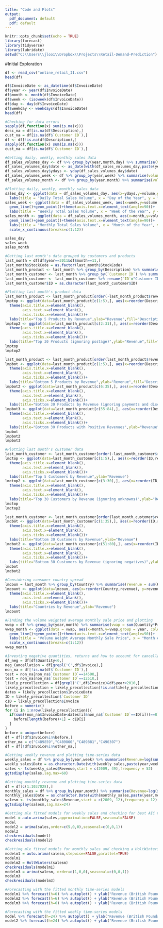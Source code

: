 ```yaml
---
title: "Code and Plots"
output:
  pdf_document: default
  pdf: default
---
```


```r
knitr::opts_chunk$set(echo = TRUE)
library(forecast)
library(tidyverse)
library(lubridate)
setwd("C:\\Users\\jloo1\\Dropbox\\Projects\\Retail-Demand-Prediction")
```

#Initial Exploration

```r
df <- read_csv("online_retail_II.csv")
head(df)
```

```r
df$InvoiceDate <- as_datetime(df$InvoiceDate)
df$year <- year(df$InvoiceDate)
df$month <- month(df$InvoiceDate)
df$week <- (isoweek(df$InvoiceDate))
df$day <- day(df$InvoiceDate)
df$weekday <- weekdays(df$InvoiceDate)
head(df)
```

```r
#Checking for data errors
sapply(df,function(x) sum(is.na(x)))
desc_na = df[is.na(df$Description),]
cust_na = df[is.na(df$`Customer ID`),]
df <- df[!is.na(df$Description),]
sapply(df,function(x) sum(is.na(x)))
cust_na = df[is.na(df$`Customer ID`),]
```


```r
#Getting daily, weekly, monthly sales data
df_sales_volumes_day <- df %>% group_by(year,month,day) %>% summarise(volume = sum(Quantity)) %>% ungroup()
df_sales_volumes_day$date <- as_date(with(df_sales_volumes_day,paste(year,month,day,sep="-")))
df_sales_volumes_day$ydays <- yday(df_sales_volumes_day$date)
df_sales_volumes_week <- df %>% group_by(year,week) %>% summarise(volume = sum(Quantity)) %>% ungroup()
df_sales_volumes_month <- df %>% group_by(year,month) %>% summarise(volume = sum(Quantity)) %>% ungroup()
```

```r
#Plotting daily, weekly, monthly sales data
sales_day <- ggplot(data = df_sales_volumes_day, aes(x=ydays,y=volume,group = year, colour=as.factor(year)))+geom_line()+theme(axis.text.x=element_text(angle=90))+
  labs(title = "Daily Total Sales Volume", x = "Day of the Year", y = "Total Sales Volume (Units)",colour = "Year")
sales_week <- ggplot(data = df_sales_volumes_week, aes(x=week,y=volume,group = year, colour=as.factor(year)))+
  geom_line()+geom_point()+theme(axis.text.x=element_text(angle=90))+
  labs(title = "Weekly Total Sales Volume", x = "Week of the Year", y = "Total Sales Volume (Units)",colour = "Year")
sales_month <- ggplot(data = df_sales_volumes_month, aes(x=month,y=volume,group = year, colour=as.factor(year)))+
  geom_line()+geom_point()+theme(axis.text.x=element_text(angle=90))+
  labs(title = "Monthly Total Sales Volume", x = "Month of the Year", y = "Total Sales Volume (Units)",colour = "Year")+
  scale_x_continuous(breaks=c(1:12))

sales_day
sales_week
sales_month
```

```r
#Getting last month's data grouped by customers and products
last_month = df[df$year==2011&df$month==11,]
last_month$StockCode = as.factor(last_month$StockCode)
last_month_product <- last_month %>% group_by(Description) %>% summarise(revenue = sum(Quantity*Price)) %>% ungroup()
last_month_customer <- last_month %>% group_by(`Customer ID`) %>% summarise(revenue = sum(Quantity*Price)) %>% ungroup()
last_month_customer <- last_month_customer %>% rename(`ID`="Customer ID",revenue="revenue")
last_month_customer$ID = as.character(last_month_customer$ID)
```

```r
#Plotting last month's product data
last_month_product <- last_month_product[order(-last_month_product$revenue),]
lmptop <- ggplot(data=last_month_product[c(1:5),], aes(x=reorder(Description,revenue), y=revenue, fill=reorder(Description,revenue)))+geom_bar(stat="identity")+
  theme(axis.title.x=element_blank(),
        axis.text.x=element_blank(),
        axis.ticks.x=element_blank())+
  labs(title="Top 5 Products by Revenue",ylab="Revenue",fill="Description")
lmptop2 <- ggplot(data=last_month_product[c(2:31),], aes(x=reorder(Description,revenue), y=revenue, fill=reorder(Description,revenue)))+geom_bar(stat="identity")+
  theme(axis.title.x=element_blank(),
        axis.text.x=element_blank(),
        axis.ticks.x=element_blank())+
  labs(title="Top 30 Products (ignoring postage)",ylab="Revenue",fill="Description")
lmptop
lmptop2

last_month_product <- last_month_product[order(last_month_product$revenue),]
lmpbot <- ggplot(data=last_month_product[c(1:5),], aes(x=reorder(Description,revenue), y=revenue, fill=reorder(Description,revenue)))+geom_bar(stat="identity")+
  theme(axis.title.x=element_blank(),
        axis.text.x=element_blank(),
        axis.ticks.x=element_blank())+
  labs(title="Bottom 5 Products by Revenue",ylab="Revenue",fill="Description")
lmpbot2 <- ggplot(data=last_month_product[c(6:35),], aes(x=reorder(Description,revenue), y=revenue, fill=reorder(Description,revenue)))+geom_bar(stat="identity")+
  theme(axis.title.x=element_blank(),
        axis.text.x=element_blank(),
        axis.ticks.x=element_blank())+
  labs(title="Bottom 30 Products by Revenue (ignoring payments and discounts)",ylab="Revenue",fill="Description")
lmpbot3 <- ggplot(data=last_month_product[c(55:84),], aes(x=reorder(Description,revenue), y=revenue, fill=reorder(Description,revenue)))+geom_bar(stat="identity")+
  theme(axis.title.x=element_blank(),
        axis.text.x=element_blank(),
        axis.ticks.x=element_blank())+
  labs(title="Bottom 30 Products with Positive Revenues",ylab="Revenue",fill="Description")
lmpbot
lmpbot2
lmpbot3
```

```r
#Plotting last month's customer data
last_month_customer <- last_month_customer[order(-last_month_customer$revenue),]
lmctop <- ggplot(data=last_month_customer[c(1:5),], aes(x=reorder(ID,revenue), y=revenue, fill=ID))+geom_bar(stat="identity")+
  theme(axis.title.x=element_blank(),
        axis.text.x=element_blank(),
        axis.ticks.x=element_blank())+
  labs(title="Top 5 Customers by Revenue",ylab="Revenue")
lmctop2 <- ggplot(data=last_month_customer[c(3:30),], aes(x=reorder(ID,revenue), y=revenue, fill=ID))+geom_bar(stat="identity")+
  theme(axis.title.x=element_blank(),
        axis.text.x=element_blank(),
        axis.ticks.x=element_blank())+
  labs(title="Top 30 Customers by Revenue (ignoring unknowns)",ylab="Revenue")
lmctop
lmctop2

last_month_customer <- last_month_customer[order(last_month_customer$revenue),]
lmcbot <- ggplot(data=last_month_customer[c(1:35),], aes(x=reorder(ID,revenue), y=revenue, fill=ID))+geom_bar(stat="identity")+
  theme(axis.title.x=element_blank(),
        axis.text.x=element_blank(),
        axis.ticks.x=element_blank())+
  labs(title="Bottom 30 Customers by Revenue",ylab="Revenue")
lmcbot2 <- ggplot(data=last_month_customer[c(51:80),], aes(x=reorder(ID,revenue), y=revenue, fill=ID))+geom_bar(stat="identity")+
  theme(axis.title.x=element_blank(),
        axis.text.x=element_blank(),
        axis.ticks.x=element_blank())+
  labs(title="Bottom 30 Customers by Revenue (ignoring negatives)",ylab="Revenue")
lmcbot
lmcbot2
```

```r
#Considering consumer country spread
lmcoun = last_month %>% group_by(Country) %>% summarise(revenue = sum(Quantity*Price)) %>% ungroup()
lmcount <- ggplot(data=lmcoun, aes(x=reorder(Country,revenue), y=revenue, fill=reorder(Country,revenue)))+geom_bar(stat="identity")+
  theme(axis.title.x=element_blank(),
        axis.text.x=element_blank(),
        axis.ticks.x=element_blank())+
  labs(title="Countries by Revenue",ylab="Revenue")
lmcount
```


```r
#Finding the volume weighted average monthly sale price and plotting
vwap = df %>% group_by(year,month) %>% summarise(vwap = sum(Quantity*Price)/sum(Quantity)) %>% ungroup()
vwap_month <- ggplot(data = vwap, aes(x=month,y=vwap,group = year, colour=as.factor(year)))+
  geom_line()+geom_point()+theme(axis.text.x=element_text(angle=90))+
  labs(title = "Volume Weight Average Monthly Sale Price", x = "Month of the Year", y = "Total Sales Volume (Units)",colour = "Year")+
  scale_x_continuous(breaks=c(1:12))
vwap_month
```

```r
#Investing negative quantities, returns and how to account for cancellations for orders before the data collection period
df_neg = df[df$Quantity<0,]
neg_Cancellation = df[grepl('C',df$Invoice),]
non_na = df[!is.na(df$`Customer ID`),]
test = non_na[non_na$`Customer ID`==14590,]
test = non_na[non_na$`Customer ID`==12510,]
likely_precollection = df[grepl('C',df$Invoice)&df$year<2010,]
likely_precollection = likely_precollection[!is.na(likely_precollection$`Customer ID`),]
dates = likely_precollection$InvoiceDate
ID = likely_precollection$`Customer ID`
cID = likely_precollection$Invoice
before = numeric()
for (i in 1:nrow(likely_precollection)){
  if(sum((non_na$InvoiceDate<dates[i]&non_na$`Customer ID`==ID[i]))==0){
    before[length(before)+1] = cID[i]
  }
}
before = unique(before)
df = df[!df$Invoice%in%before,]
other_na = c("C489859","C489860","C489881","C490307")
df = df[!df$Invoice%in%other_na,]
```

```r
#Getting weekly revenue and plotting time-series data
weekly_sales = df %>% group_by(year,week) %>% summarise(Revenue=log(sum(Quantity*Price))) %>% ungroup()
weekly_sales$Date = as.character.Date(with(weekly_sales,paste(year,week,sep="-")))
sales <- ts(weekly_sales$Revenue,start = c(2009, 49),frequency = 52)
ggtsdisplay(sales,lag.max=60)
```

```r
#Getting monthly revenue and plotting time-series data
df = df[c(1:1037028),]
monthly_sales = df %>% group_by(year,month) %>% summarise(Revenue=log(sum(Quantity*Price))) %>% ungroup()
monthly_sales$Date = as.character.Date(with(monthly_sales,paste(year,month,sep="-")))
salesm <- ts(monthly_sales$Revenue,start = c(2009, 12),frequency = 12)
ggtsdisplay(salesm,lag.max=24)
```

```r
#Getting mle fitted models for weekly sales and checking for best AIC value
model = auto.arima(sales,approximation=FALSE,seasonal=FALSE)
model
model2 = arima(sales,order=c(5,0,0),seasonal=c(0,0,1))
model2
checkresiduals(model)
checkresiduals(model2)
```

```r
#Getting mle fitted models for monthly sales and checking a HoltWinters for comparison
modelm1 = auto.arima(salesm,stepwise=FALSE,parallel=TRUE)
modelm1
modelm2 = HoltWinters(salesm)
checkresiduals(modelm1)
modelm3 = arima(salesm, order=c(1,0,0),seasonal=c(0,0,1))
modelm3
checkresiduals(modelm3)
```

```r
#Forecasting with the fitted monthly time-series models
modelm1 %>% forecast(h=6) %>% autoplot() + ylab("Revenue (British Pounds") + xlab("Time")
modelm2 %>% forecast(h=6) %>% autoplot() + ylab("Revenue (British Pounds") + xlab("Time")
modelm3 %>% forecast(h=6) %>% autoplot() + ylab("Revenue (British Pounds") + xlab("Time")
```


```r
#Forecasting with the fitted weekly time-series models
model %>% forecast(h=24) %>% autoplot() + ylab("Revenue (British Pounds") + xlab("Time")
model2 %>% forecast(h=24) %>% autoplot() + ylab("Revenue (British Pounds") + xlab("Time")
```